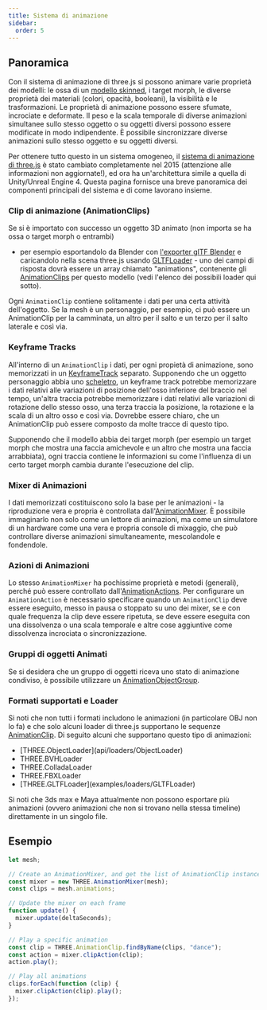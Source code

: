 ```yaml
---
title: Sistema di animazione
sidebar:
  order: 5
---
```


## Panoramica

Con il sistema di animazione di three.js si possono animare varie proprietà dei modelli:
le ossa di un [modello skinned](api/objects/SkinnedMesh), i target morph, le diverse proprietà dei materiali
(colori, opacità, booleani), la visibilità e le trasformazioni. Le proprietà di animazione possono essere
sfumate, incrociate e deformate. Il peso e la scala temporale di diverse animazioni simultanee sullo stesso
oggetto o su oggetti diversi possono essere modificate in modo indipendente. È possibile sincronizzare
diverse animazioni sullo stesso oggetto e su oggetti diversi.

Per ottenere tutto questo in un sistema omogeneo, il [ sistema di animazione di three.js](https://github.com/mrdoob/three.js/issues/6881)
è stato cambiato completamente nel 2015 (attenzione alle informazioni non aggiornate!), ed ora ha un'architettura simile a quella di Unity/Unreal Engine 4.
Questa pagina fornisce una breve panoramica dei componenti principali del sistema e di come lavorano insieme.

### Clip di animazione (AnimationClips)

Se si è importato con successo un oggetto 3D animato (non importa se ha ossa o target morph o entrambi)

- per esempio esportandolo da Blender con [ l'exporter glTF Blender](https://github.com/KhronosGroup/glTF-Blender-IO) e caricandolo
  nella scena three.js usando [GLTFLoader](examples/loaders/GLTFLoader) - uno dei campi di risposta dovrà essere un array chiamato "animations", contenente
  gli [AnimationClips](api/animation/AnimationClip) per questo modello (vedi l'elenco dei possibili loader qui sotto).

Ogni `AnimationClip` contiene solitamente i dati per una certa attività dell'oggetto. Se la mesh è un personaggio,
per esempio, ci può essere un AnimationClip per la camminata, un altro per il salto e un terzo per il salto laterale e così via.

### Keyframe Tracks

All'interno di un `AnimationClip` i dati, per ogni propietà di animazione, sono memorizzati in un [KeyframeTrack](api/animation/KeyframeTrack) separato.
Supponendo che un oggetto personaggio abbia uno [scheletro](api/objects/Skeleton), un keyframe track potrebbe memorizzare i dati relativi alle variazioni di
posizione dell'osso inferiore del braccio nel tempo, un'altra traccia potrebbe memorizzare i dati relativi alle variazioni di rotazione dello stesso osso,
una terza traccia la posizione, la rotazione e la scala di un altro osso e così via. Dovrebbe essere chiaro, che un AnimationClip può essere composto
da molte tracce di questo tipo.

Supponendo che il modello abbia dei target morph (per esempio un target morph che mostra una faccia amichevole e un altro che mostra una faccia arrabbiata),
ogni traccia contiene le informazioni su come l'influenza di un certo target morph cambia durante l'esecuzione del clip.

### Mixer di Animazioni

I dati memorizzati costituiscono solo la base per le animazioni - la riproduzione vera e propria è controllata dall'[AnimationMixer](api/animation/AnimationMixer).
È possibile immaginarlo non solo come un lettore di animazioni, ma come un simulatore di un hardware come una vera e propria console di mixaggio,
che può controllare diverse animazioni simultaneamente, mescolandole e fondendole.

### Azioni di Animazioni

Lo stesso `AnimationMixer` ha pochissime proprietà e metodi (generali), perché può essere controllato dall'[AnimationActions](api/animation/AnimationAction).
Per configurare un `AnimationAction` è necessario specificare quando un `AnimationClip` deve essere eseguito, messo in pausa o stoppato su uno dei mixer,
se e con quale frequenza la clip deve essere ripetuta, se deve essere eseguita con una dissolvenza o una scala temporale e altre cose aggiuntive come
dissolvenza incrociata o sincronizzazione.

### Gruppi di oggetti Animati

Se si desidera che un gruppo di oggetti riceva uno stato di animazione condiviso, è possibile utilizzare un [AnimationObjectGroup](api/animation/AnimationObjectGroup).

### Formati supportati e Loader

Si noti che non tutti i formati includono le animazioni (in particolare OBJ non lo fa) e che solo alcuni loader di three.js
supportano le sequenze [AnimationClip](api/animation/AnimationClip). Di seguito alcuni che supportano questo tipo di animazioni:

<ul>
  <li>[THREE.ObjectLoader](api/loaders/ObjectLoader)</li>
  <li>THREE.BVHLoader</li>
  <li>THREE.ColladaLoader</li>
  <li>THREE.FBXLoader</li>
  <li>[THREE.GLTFLoader](examples/loaders/GLTFLoader)</li>
</ul>

Si noti che 3ds max e Maya attualmente non possono esportare più animazioni (ovvero animazioni che non si trovano nella stessa timeline)
direttamente in un singolo file.

## Esempio

```javascript
let mesh;

// Create an AnimationMixer, and get the list of AnimationClip instances
const mixer = new THREE.AnimationMixer(mesh);
const clips = mesh.animations;

// Update the mixer on each frame
function update() {
  mixer.update(deltaSeconds);
}

// Play a specific animation
const clip = THREE.AnimationClip.findByName(clips, "dance");
const action = mixer.clipAction(clip);
action.play();

// Play all animations
clips.forEach(function (clip) {
  mixer.clipAction(clip).play();
});
```
